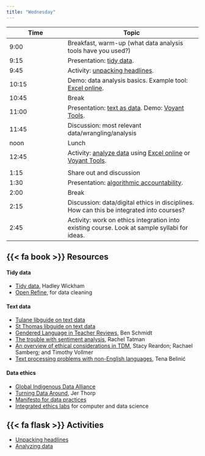 ```yaml
---
title: "Wednesday"
---
```


| Time  | Topic                                                                                                                                                       |
|----------------------|--------------------------------------------------|
| 9:00  | Breakfast, warm-up (what data analysis tools have you used?)                                                                                                |
| 9:15  | Presentation: [tidy data](slides/07_tidy_data.pdf).                                                                                                         |
| 9:45  | Activity: [unpacking headlines](unpacking_headlines.qmd).                                                                                                   |
| 10:15 | Demo: data analysis basics. Example tool: [Excel online](https://www.microsoft365.com/launch/Excel/).                                                       |
| 10:45 | Break                                                                                                                                                       |
| 11:00 | Presentation: [text as data](slides/07_tidy_data.pdf). Demo: [Voyant Tools](https://voyant-tools.org/).                                                     |
| 11:45 | Discussion: most relevant data/wrangling/analysis                                                                                                           |
| noon  | Lunch                                                                                                                                                       |
| 12:45 | Activity: [analyze data](analyzing_data.qmd) using [Excel online](https://www.microsoft365.com/launch/Excel/) or [Voyant Tools](https://voyant-tools.org/). |
|       |                                                                                                                                                             |
| 1:15  | Share out and discussion                                                                                                                                    |
| 1:30  | Presentation: [algorithmic accountability](slides/09_algorithms.pdf).                                                                                       |
| 2:00  | Break                                                                                                                                                       |
| 2:15  | Discussion: data/digital ethics in disciplines. How can this be integrated into courses?                                                                    |
| 2:45  | Activity: work on ethics integration into existing course. Look at sample syllabi for ideas.                                                                |

## {{< fa book >}} Resources

#### Tidy data

-   [Tidy data](https://vita.had.co.nz/papers/tidy-data.html), Hadley Wickham
-   [Open Refine](https://openrefine.org/), for data cleaning

#### Text data

-   [Tulane libguide on text data](https://libguides.tulane.edu/c.php?g=502551&p=10202693)
-   [St Thomas libguide on text data](https://libguides.stthomas.edu/digital_humanities/text)
-   [Gendered Language in Teacher Reviews](https://benschmidt.org/profGender), Ben Schmidt
-   [The trouble with sentiment analysis](https://makingnoiseandhearingthings.com/2022/04/19/the-trouble-with-sentiment-analysis/), Rachel Tatman
-   [An overview of ethical considerations in TDM](https://berkeley.pressbooks.pub/buildinglltdm/chapter/ethics/), Stacy Reardon; Rachael Samberg; and Timothy Vollmer
-   [Text processing problems with non-English languages](https://medium.com/krakensystems-blog/text-processing-problems-with-non-english-languages-82822d0945dd), Tena Belinić

#### Data ethics

-   [Global Indigenous Data Alliance](https://www.gida-global.org/)
-   [Turning Data Around](https://medium.com/memo-random/turning-data-around-7acea1f7479c), Jer Thorp
-   [Manifesto for data practices](https://datapractices.org/manifesto/)
-   [Integrated ethics labs](https://integratedethicslabs.org/labs-overview/) for computer and data science

## {{< fa flask >}} Activities

-   [Unpacking headlines](unpacking_headlines.qmd)
-   [Analyzing data](analyzing_data.qmd)
